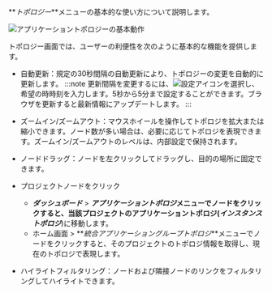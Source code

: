 **_トポロジー_**メニューの基本的な使い方について説明します。

![アプリケーショントポロジーの基本動作](/img/topology-control.png)

トポロジー画面では、ユーザーの利便性を次のように基本的な機能を提供します。

-   自動更新：規定の30秒間隔の自動更新により、トポロジーの変更を自動的に更新します。 
    :::note
    更新間隔を変更するには、![設定アイコン](/img/ico-setting.svg)を選択し、希望の時時刻を入力します。5秒から5分まで設定することができます。ブラウザを更新すると最新情報にアップデートします。
    :::

-   ズームイン/ズームアウト：マウスホイールを操作してトポロジを拡大または縮小できます。ノード数が多い場合は、必要に応じてトポロジを表現できます。ズームイン/ズームアウトのレベルは、内部設定で保持されます。

-   ノードドラッグ：ノードを左クリックしてドラッグし、目的の場所に固定できます。

-   プロジェクトノードをクリック
    -   **_ダッシュボード_** > **_アプリケーショントポロジ_**メニューでノードをクリックすると、当該プロジェクトのアプリケーショントポロジ(**_インスタンストポロジ_**)に移動します。
    -   ホーム画面 > **_統合アプリケーショングループトポロジ_**メニューでノードをクリックすると、そのプロジェクトのトポロジ情報を取得し、現在のトポロジで表現します。

-   ハイライトフィルタリング：ノードおよび隣接ノードのリンクをフィルタリングしてハイライトできます。
